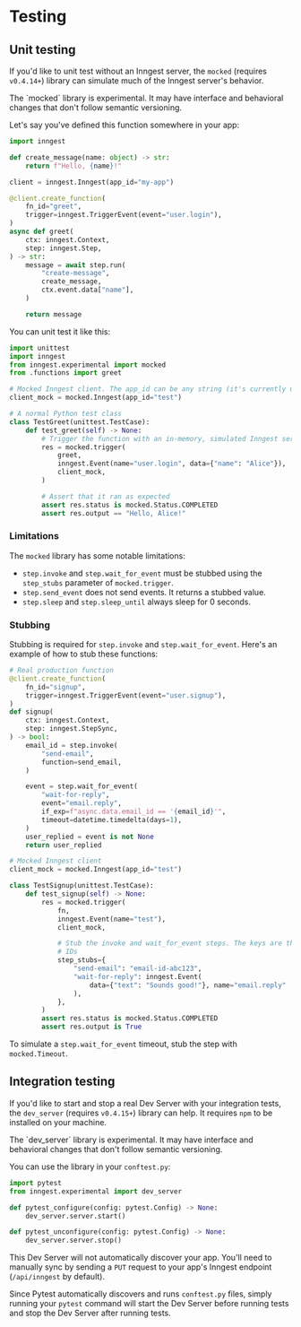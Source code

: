 
# Testing

## Unit testing

If you'd like to unit test without an Inngest server, the `mocked` (requires `v0.4.14+`)  library can simulate much of the Inngest server's behavior.

<Callout variant="warning">
The `mocked` library is experimental. It may have interface and behavioral changes that don't follow semantic versioning.
</Callout>

Let's say you've defined this function somewhere in your app:

```python
import inngest

def create_message(name: object) -> str:
    return f"Hello, {name}!"

client = inngest.Inngest(app_id="my-app")

@client.create_function(
    fn_id="greet",
    trigger=inngest.TriggerEvent(event="user.login"),
)
async def greet(
    ctx: inngest.Context,
    step: inngest.Step,
) -> str:
    message = await step.run(
        "create-message",
        create_message,
        ctx.event.data["name"],
    )

    return message
```

You can unit test it like this:

```python
import unittest
import inngest
from inngest.experimental import mocked
from .functions import greet

# Mocked Inngest client. The app_id can be any string (it's currently unused)
client_mock = mocked.Inngest(app_id="test")

# A normal Python test class
class TestGreet(unittest.TestCase):
    def test_greet(self) -> None:
        # Trigger the function with an in-memory, simulated Inngest server
        res = mocked.trigger(
            greet,
            inngest.Event(name="user.login", data={"name": "Alice"}),
            client_mock,
        )

        # Assert that it ran as expected
        assert res.status is mocked.Status.COMPLETED
        assert res.output == "Hello, Alice!"
```

### Limitations

The `mocked` library has some notable limitations:
- `step.invoke` and `step.wait_for_event` must be stubbed using the `step_stubs` parameter of `mocked.trigger`.
- `step.send_event` does not send events. It returns a stubbed value.
- `step.sleep` and `step.sleep_until` always sleep for 0 seconds.

### Stubbing

Stubbing is required for `step.invoke` and `step.wait_for_event`. Here's an example of how to stub these functions:

```python
# Real production function
@client.create_function(
    fn_id="signup",
    trigger=inngest.TriggerEvent(event="user.signup"),
)
def signup(
    ctx: inngest.Context,
    step: inngest.StepSync,
) -> bool:
    email_id = step.invoke(
        "send-email",
        function=send_email,
    )

    event = step.wait_for_event(
        "wait-for-reply",
        event="email.reply",
        if_exp=f"async.data.email_id == '{email_id}'",
        timeout=datetime.timedelta(days=1),
    )
    user_replied = event is not None
    return user_replied

# Mocked Inngest client
client_mock = mocked.Inngest(app_id="test")

class TestSignup(unittest.TestCase):
    def test_signup(self) -> None:
        res = mocked.trigger(
            fn,
            inngest.Event(name="test"),
            client_mock,

            # Stub the invoke and wait_for_event steps. The keys are the step
            # IDs
            step_stubs={
                "send-email": "email-id-abc123",
                "wait-for-reply": inngest.Event(
                    data={"text": "Sounds good!"}, name="email.reply"
                ),
            },
        )
        assert res.status is mocked.Status.COMPLETED
        assert res.output is True
```

To simulate a `step.wait_for_event` timeout, stub the step with `mocked.Timeout`.

## Integration testing

If you'd like to start and stop a real Dev Server with your integration tests, the `dev_server` (requires `v0.4.15+`) library can help. It requires `npm` to be installed on your machine.

<Callout variant="warning">
The `dev_server` library is experimental. It may have interface and behavioral changes that don't follow semantic versioning.
</Callout>

You can use the library in your `conftest.py`:

```python
import pytest
from inngest.experimental import dev_server

def pytest_configure(config: pytest.Config) -> None:
    dev_server.server.start()

def pytest_unconfigure(config: pytest.Config) -> None:
    dev_server.server.stop()
```

This Dev Server will not automatically discover your app. You'll need to manually sync by sending a `PUT` request to your app's Inngest endpoint (`/api/inngest` by default).

Since Pytest automatically discovers and runs `conftest.py` files, simply running your `pytest` command will start the Dev Server before running tests and stop the Dev Server after running tests.
